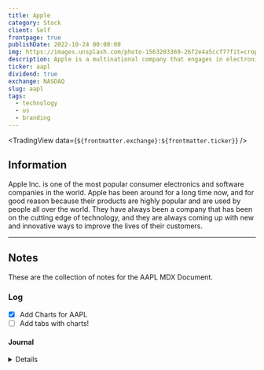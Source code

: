 ```yaml
---
title: Apple
category: Stock
client: Self
frontpage: true
publishDate: 2022-10-24 00:00:00
img: https://images.unsplash.com/photo-1563203369-26f2e4a5ccf7?fit=crop&w=1400&h=700&q=75
description: Apple is a multinational company that engages in electronics and software.
ticker: aapl
dividend: true
exchange: NASDAQ
slug: aapl
tags:
  - technology
  - us
  - branding
---
```



<MDXLayer title={frontmatter.title} description={frontmatter.description}>
<Widget img={frontmatter.img} skeleton={false}>

<MDXHero content={frontmatter} />


<MDXJS>

<TradingView data={`${frontmatter.exchange}:${frontmatter.ticker}`} />

</MDXJS>

<MDXJS>


## Information

Apple Inc. is one of the most popular consumer electronics and software companies in the world.
Apple has been around for a long time now, and for good reason because their products are highly popular and are used by people all over the world.
They have always been a company that has been on the cutting edge of technology, and they are always coming up with new and innovative ways to improve the lives of their customers.

---

## Notes

These are the collection of notes for the AAPL MDX Document.

### Log

- [X] Add Charts for AAPL
- [ ] Add tabs with charts!

#### Journal

<Details data="2023-04-14">
Testing the charts for AAPL
</Details>


</MDXJS>


</Widget>
</MDXLayer>